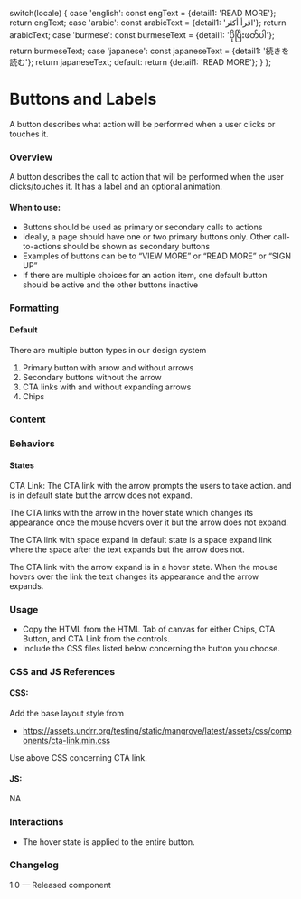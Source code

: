 
  switch(locale) {
    case 'english': const engText = {detail1: 'READ MORE'}; return engText;
    case 'arabic': const arabicText = {detail1: 'اقرأ أكثر'}; return arabicText;
    case 'burmese': const burmeseText = {detail1: 'ပိုပြီးဖတ်ပါ'}; return burmeseText;
    case 'japanese': const japaneseText = {detail1: '続きを読む'}; return japaneseText;
    default:
    return {detail1: 'READ MORE'};
  }
};

<Meta of={CtaLinkStories} />

# Buttons and Labels

A button describes what action will be performed when a user clicks or touches it.

### Overview

A button describes the call to action that will be performed when the user clicks/touches it. It has a label and an optional animation.

#### When to use:

* Buttons should be used as primary or secondary calls to actions
* Ideally, a page should have one or two primary buttons only. Other call-to-actions should be shown as secondary buttons
* Examples of buttons can be to “VIEW MORE” or “READ MORE” or “SIGN UP”
* If there are multiple choices for an action item, one default button should be active and the other buttons inactive

### Formatting

#### Default

There are multiple button types in our design system

1. Primary button with arrow and without arrows
2. Secondary buttons without the arrow
3. CTA links with and without expanding arrows
4. Chips

### Content

### Behaviors

#### States

CTA Link:
The CTA link with the arrow prompts the users to take action. and is in default state but the arrow does not expand.

The CTA links with the arrow in the hover state which changes its appearance once the mouse hovers over it but the arrow does not expand.

The CTA link with space expand in default state is a space expand link where the space after the text expands but the arrow does not.

The CTA link with the arrow expand is in a hover state. When the mouse hovers over the link the text changes its appearance and the arrow expands.

<Canvas>
  <Story of={CtaLinkStories.DefaultCtaLink} />
</Canvas>

### Usage

* Copy the HTML from the HTML Tab of canvas for either Chips, CTA Button, and CTA Link from the controls.
* Include the CSS files listed below concerning the button you choose.

### CSS and JS References

#### CSS:

Add the base layout style from


* https://assets.undrr.org/testing/static/mangrove/latest/assets/css/components/cta-link.min.css

Use above CSS concerning CTA link.

#### JS:

NA

### Interactions

* The hover state is applied to the entire button.

### Changelog

1.0 — Released component
